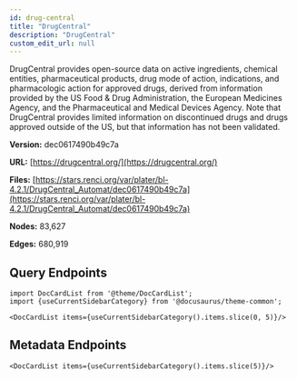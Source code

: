 ```yaml
---
id: drug-central
title: "DrugCentral"
description: "DrugCentral"
custom_edit_url: null
---
```





DrugCentral provides open-source data on active ingredients, chemical entities, pharmaceutical products, drug mode of action, indications, and pharmacologic action for approved drugs, derived from information provided by the US Food & Drug Administration, the European Medicines Agency, and the Pharmaceutical and Medical Devices Agency. Note that DrugCentral provides limited information on discontinued drugs and drugs approved outside of the US, but that information has not been validated.

**Version:** dec0617490b49c7a

**URL:** [https://drugcentral.org/](https://drugcentral.org/)

**Files:** [https://stars.renci.org/var/plater/bl-4.2.1/DrugCentral_Automat/dec0617490b49c7a](https://stars.renci.org/var/plater/bl-4.2.1/DrugCentral_Automat/dec0617490b49c7a)

**Nodes:** 83,627

**Edges:** 680,919






## Query Endpoints
```mdx-code-block
import DocCardList from '@theme/DocCardList';
import {useCurrentSidebarCategory} from '@docusaurus/theme-common';

<DocCardList items={useCurrentSidebarCategory().items.slice(0, 5)}/>
```

## Metadata Endpoints    
```mdx-code-block
<DocCardList items={useCurrentSidebarCategory().items.slice(5)}/>
```
      